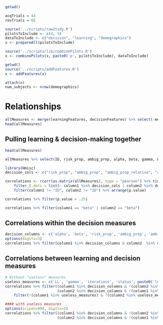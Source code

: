 ```r
getwd()
```

```r
acqTrials = 44
revTrials = 66

source('../scripts/raw2tidy.R')
pilotsToInclude <- c(4, 5)
dataToInclude <- c("decision", "learning", "demographics")
x <- prepareAll(pilotsToInclude)
```

```r
source('../scripts/lib/combinePilots.R')
x <- combinePilots(x, paste0('p', pilotsToInclude), dataToInclude)
```

```r
getwd()
source('../scripts/addFeatures.R')
x <- addFeatures(x)
```

```r
attach(x)
num_subjects <- nrow(demographics)
```

# Relationships

```r
allMeasures <- merge(learningFeatures, decisionFeatures) %>% select(-message) %>% merge(demographics %>% select(ID, age))
head(allMeasures)
```

## Pulling learning & decision-making together

```r
head(allMeasures)
```

```r
allMeasures %>% select(ID, risk_prop, ambig_prop, alpha, beta, gamma, LL, iterations, status) %>% filter(abs(gamma)<.1 | abs(gamma) > 20 | beta>3 | alpha<.1 | status!=1)
```

```r
library(Hmisc)
decision_cols <- c("risk_prop", "ambig_prop", "ambig_prop_relative", "alpha", "beta", "gamma")

correlations <- rcorr(as.matrix(allMeasures), type = "pearson") %>% tidy() %>% 
    filter_(.dots = list(~ column1 %in% decision_cols | column2 %in% decision_cols)) %>% 
    filter(column1 != "ID", column2 != "ID") %>% arrange(p.value)
```

```r
correlations %>% filter(p.value < .25)
```

```r
correlations %>% filter(column1 == "beta" | column2 == "beta")
```

## Correlations within the decision measures

```r
decision_columns <- c('alpha', 'beta', 'risk_prop', 'ambig_prop', 'ambig_prop_relative')
options(digits=3)
correlations %>% filter(column1 %in% decision_columns & column2  %in% decision_columns) %>% arrange(column1)
```

## Correlations between learning and decision measures

```r
# Without "useless" measures
useless_measures <- c('LL', 'gamma', 'iterations', 'status', paste0('learned.', c('Acq1', 'Acq2', 'Rev1', 'Rev2', 'Rev3')))
correlations %>% filter((column1 %in% decision_columns & !(column2 %in% decision_columns)) | 
                        (column2 %in% decision_columns & !(column1 %in% decision_columns))) %>%
    filter(!(column1 %in% useless_measures) & !(column2 %in% useless_measures))
```

```r
#### with useless measures
options(scipen=999, digits=3)
correlations %>% filter((column1 %in% decision_columns & !(column2 %in% decision_columns)) | 
                        (column2 %in% decision_columns & !(column1 %in% decision_columns)))
```